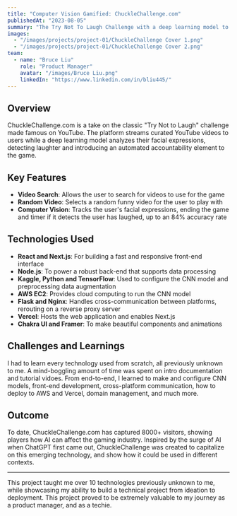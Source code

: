 ```yaml
---
title: "Computer Vision Gamified: ChuckleChallenge.com"
publishedAt: "2023-08-05"
summary: "The Try Not To Laugh Challenge with a deep learning model to track facial expressions, gamifying the classic game."
images:
  - "/images/projects/project-01/ChuckleChallenge Cover 1.png"
  - "/images/projects/project-01/ChuckleChallenge Cover 2.png"
team:
  - name: "Bruce Liu"
    role: "Product Manager"
    avatar: "/images/Bruce Liu.png"
    linkedIn: "https://www.linkedin.com/in/bliu445/"
---
```


## Overview

ChuckleChallenge.com is a take on the classic "Try Not to Laugh" challenge made famous on YouTube. The platform streams curated YouTube videos to users while a deep learning model analyzes their facial expressions, detecting laughter and introducing an automated accountability element to the game.

## Key Features

- **Video Search**: Allows the user to search for videos to use for the game
- **Random Video**: Selects a random funny video for the user to play with
- **Computer Vision**: Tracks the user's facial expressions, ending the game and timer if it detects the user has laughed, up to an 84% accuracy rate

## Technologies Used

- **React and Next.js**: For building a fast and responsive front-end interface
- **Node.js**: To power a robust back-end that supports data processing
- **Kaggle, Python and TensorFlow**: Used to configure the CNN model and preprocessing data augmentation
- **AWS EC2**: Provides cloud computing to run the CNN model
- **Flask and Nginx**: Handles cross-communication between platforms, rerouting on a reverse proxy server
- **Vercel**: Hosts the web application and enables Next.js
- **Chakra UI and Framer**: To make beautiful components and animations

## Challenges and Learnings

I had to learn every technology used from scratch, all previously unknown to me. A mind-boggling amount of time was spent on intro documentation and tutorial vidoes. From end-to-end, I learned to make and configure CNN models, front-end development, cross-platform communication, how to deploy to AWS and Vercel, domain management, and much more.

## Outcome

To date, ChuckleChallenge.com has captured 8000+ visitors, showing players how AI can affect the gaming industry. Inspired by the surge of AI when ChatGPT first came out, ChuckleChallenge was created to capitalize on this emerging technology, and show how it could be used in different contexts.

---

This project taught me over 10 technologies previously unknown to me, while showcasing my ability to build a technical project from ideation to deployment. This project proved to be extremely valuable to my journey as a product manager, and as a techie.